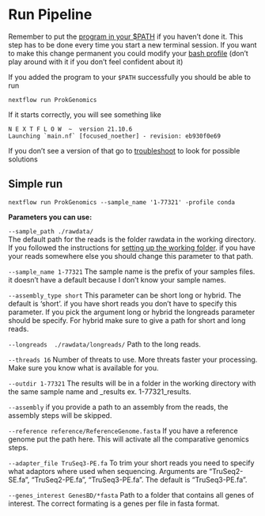 # Run Pipeline

Remember to put the [program in your $PATH ](getting-started.) if you haven't done it. This step has to be done every time you start a new terminal session. If you want to make this change permanent you could modify your [bash profile](https://stackoverflow.com/questions/14637979/how-to-permanently-set-path-on-linux-unix) (don't play around with it if you don't feel confident about it)

If you added the program to your ```$PATH``` successfully you should be able to run

```
nextflow run ProkGenomics

```

If it starts correctly, you will see something like

```
N E X T F L O W  ~  version 21.10.6
Launching `main.nf` [focused_noether] - revision: eb930f0e69

```

If you don't see a version of that go to [troubleshoot](troubleshooting.html) to look for possible solutions


## Simple run

```
nextflow run ProkGenomics --sample_name '1-77321' -profile conda
```

**Parameters you can use:**

```--sample_path ./rawdata/
```  
The default path for the reads is the folder rawdata in the working directory. If you followed the instructions for [setting up the working folder](getting-started.html). if you have your reads somewhere else you should change this parameter to that path.    


```--sample_name 1-77321
```
The sample name is the prefix of your samples files. it doesn't have a default because I don't know your sample names.  



```--assembly_type short```
This parameter can be short long or hybrid. The default is 'short'. if you have short reads you don't have to specify this parameter. If you pick the argument long or hybrid the longreads parameter should be specify. For hybrid make sure to give a path for short and long reads.  



```--longreads  ./rawdata/longreads/```
Path to the long reads.   



```--threads 16```
Number of threats to use. More threats faster your processing. Make sure you know what is available for you.   



```--outdir 1-77321```
The results will be in a folder in the working directory with the same sample name and _results ex. 1-77321_results.   



```--assembly ```
if you provide a path to an assembly from the reads, the assembly steps will be skipped.   


```--reference reference/ReferenceGenome.fasta```
If you have a reference genome put the path here. This will activate all the comparative genomics steps.    



```--adapter_file TruSeq3-PE.fa```
To trim your short reads you need to specify what adaptors where used when sequencing. Arguments are  “TruSeq2-SE.fa”, “TruSeq2-PE.fa”, "TruSeq3-PE.fa". The default is "TruSeq3-PE.fa".   



```--genes_interest GenesBD/*fasta```
Path to a folder that contains all genes of interest. The correct formating is a genes per file in fasta format. 
